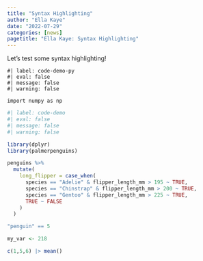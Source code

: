 ```yaml
---
title: "Syntax Highlighting"
author: "Ella Kaye"
date: "2022-07-29"
categories: [news]
pagetitle: "Ella Kaye: Syntax Highlighting"
---
```


Let's test some syntax highlighting!

```.python
#| label: code-demo-py
#| eval: false
#| message: false
#| warning: false

import numpy as np
```

```r
#| label: code-demo
#| eval: false
#| message: false
#| warning: false

library(dplyr)
library(palmerpenguins)

penguins %>%
  mutate(
    long_flipper = case_when(
      species == "Adelie" & flipper_length_mm > 195 ~ TRUE,
      species == "Chinstrap" & flipper_length_mm > 200 ~ TRUE,
      species == "Gentoo" & flipper_length_mm > 225 ~ TRUE,
      TRUE ~ FALSE
    )
  )

"penguin" == 5

my_var <- 218

c(1,5,6) |> mean()
```
